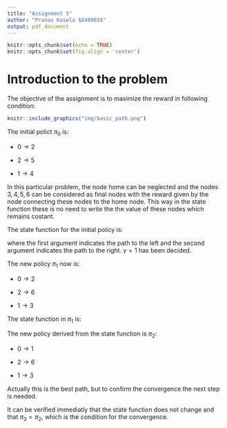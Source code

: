 ```yaml
---
title: "Assignment 5"
author: "Pranav Kasela $846965$"
output: pdf_document
---
```


```r
knitr::opts_chunk$set(echo = TRUE)
knitr::opts_chunk$set(fig.align = 'center')
```

# Introduction to the problem

The objective of the assignment is to maximize the reward in following condition:

```r
knitr::include_graphics("img/basic_path.png")
```

The initial polict $\pi_0$ is:

- $0 \to 2$

- $2 \to 5$

- $1 \to 4$

In this particular problem, the node home can be neglected and the nodes $3,4,5,6$ can be considered as final nodes with the reward given by the node connecting these nodes to the home node.
This way in the state function these is no need to write the the value of these nodes which remains costant.

The state function for the initial policy is:

\begin{align*}
V^{\pi_0}(0)&=max\{0+\gamma \cdot 0, 0 + \gamma \cdot 2 \} = 2\\
V^{\pi_0}(1)&=max\{0 + \gamma \cdot 4 , 0 + \gamma \cdot 0 \} = 4\\
V^{\pi_0}(2)&=max\{0 + \gamma \cdot 2 , 0 + \gamma \cdot 3 \} = 3
\end{align*}

where the first argument indicates the path to the left and the second argument indicates the path to the right. $\gamma = 1$ has been decided.


The new policy $\pi_1$ now is:

- $0 \to 2$

- $2 \to 6$

- $1 \to 3$

The state function in $\pi_1$ is:

\begin{align*}
V^{\pi_1}(0)&=max\{0+\gamma \cdot 4, 0 + \gamma \cdot 3 \} = 4\\
V^{\pi_1}(1)&=max\{0 + \gamma \cdot 4 , 0 + \gamma \cdot 0 \} = 4\\
V^{\pi_1}(2)&=max\{0 + \gamma \cdot 2 , 0 + \gamma \cdot 3 \} = 3
\end{align*}

The new policy derived from the state function is $\pi_2$:

- $0 \to 1$

- $2 \to 6$

- $1 \to 3$

Actually this is the best path, but to confirm the convergence the next step is needed.

It can be verified immediatly that the state function does not change and that $\pi_3 = \pi_2$, which is the condition for the convergence.